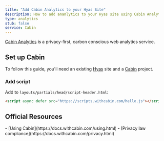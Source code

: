 ```yaml
---
title: "Add Cabin Analytics to your Hyas Site"
description: How to add ananlytics to your Hyas site using Cabin Analytics.
type: analytics
stub: false
service: Cabin
---
```


[Cabin Analytics](https://withcabin.com/) is a privacy-first, carbon conscious web analytics service.

## Set up Cabin

To follow this guide, you'll need an existing [Hyas](https://gethyas.com/) site and a [Cabin](https://withcabin.com/settings/domains) project.

### Add script

Add to `layouts/partials/head/script-header.html`:

```html
<script async defer src="https://scripts.withcabin.com/hello.js"></script>
```

## Official Resources

<List emoji="books">
- [Using Cabin](https://docs.withcabin.com/using.html)
- [Privacy law compliance](https://docs.withcabin.com/privacy.html)
</List>
